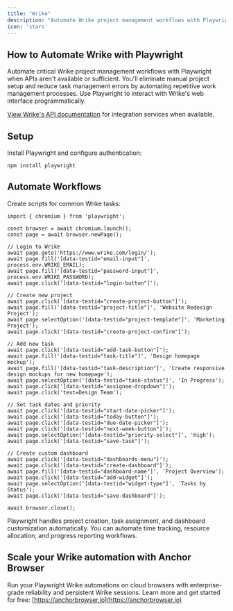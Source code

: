 ```yaml
---
title: "Wrike"
description: "Automate Wrike project management workflows with Playwright when APIs aren't available."
icon: 'stars'
---
```


## How to Automate Wrike with Playwright

Automate critical Wrike project management workflows with Playwright when APIs aren't available or sufficient. You'll eliminate manual project setup and reduce task management errors by automating repetitive work management processes. Use Playwright to interact with Wrike's web interface programmatically.

[View Wrike's API documentation](https://developers.wrike.com/) for integration services when available.


## Setup

Install Playwright and configure authentication:

```
npm install playwright
```

## Automate Workflows

Create scripts for common Wrike tasks:

```
import { chromium } from 'playwright';

const browser = await chromium.launch();
const page = await browser.newPage();

// Login to Wrike
await page.goto('https://www.wrike.com/login/');
await page.fill('[data-testid="email-input"]', process.env.WRIKE_EMAIL);
await page.fill('[data-testid="password-input"]', process.env.WRIKE_PASSWORD);
await page.click('[data-testid="login-button"]');

// Create new project
await page.click('[data-testid="create-project-button"]');
await page.fill('[data-testid="project-title"]', 'Website Redesign Project');
await page.selectOption('[data-testid="project-template"]', 'Marketing Project');
await page.click('[data-testid="create-project-confirm"]');

// Add new task
await page.click('[data-testid="add-task-button"]');
await page.fill('[data-testid="task-title"]', 'Design homepage mockup');
await page.fill('[data-testid="task-description"]', 'Create responsive design mockups for new homepage');
await page.selectOption('[data-testid="task-status"]', 'In Progress');
await page.click('[data-testid="assignee-dropdown"]');
await page.click('text=Design Team');

// Set task dates and priority
await page.click('[data-testid="start-date-picker"]');
await page.click('[data-testid="today-button"]');
await page.click('[data-testid="due-date-picker"]');
await page.click('[data-testid="next-week-button"]');
await page.selectOption('[data-testid="priority-select"]', 'High');
await page.click('[data-testid="save-task"]');

// Create custom dashboard
await page.click('[data-testid="dashboards-menu"]');
await page.click('[data-testid="create-dashboard"]');
await page.fill('[data-testid="dashboard-name"]', 'Project Overview');
await page.click('[data-testid="add-widget"]');
await page.selectOption('[data-testid="widget-type"]', 'Tasks by Status');
await page.click('[data-testid="save-dashboard"]');

await browser.close();
```

Playwright handles project creation, task assignment, and dashboard customization automatically. You can automate time tracking, resource allocation, and progress reporting workflows.


## Scale your Wrike automation with Anchor Browser

Run your Playwright Wrike automations on cloud browsers with enterprise-grade reliability and persistent Wrike sessions. Learn more and get started for free: [https://anchorbrowser.io](https://anchorbrowser.io)
